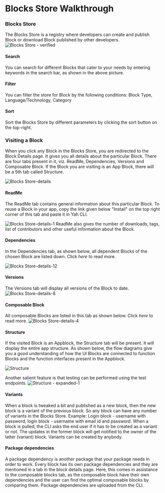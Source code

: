 # Blocks Store Walkthrough

### Blocks Store

The Blocks Store is a registry where developers can create and publish Block or download Block published by other developers. 
![Blocks Store - verified](https://user-images.githubusercontent.com/33730398/159855753-8b016637-1fd4-4071-8439-9fec15723829.png)

#### Search
You can search for different Blocks that cater to your needs by entering keywords in the search bar, as shown in the above picture.

#### Filter
You can filter the store for Block by the following conditions: Block Type, Language/Technology, Category

#### Sort
Sort the Blocks Store by different parameters by clicking the sort button on the top-right.

### Visiting a Block

When you click any Block in the Blocks Store, you are redirected to the Block Details page. It gives you all details about the particular Block. There are four tabs present in it, viz. ReadMe, Dependencies, Versions and Composable Block. If the Block you are visiting is an App Block, there will be a 5th tab called Structure.

![Blocks Store-details](https://user-images.githubusercontent.com/33730398/159855841-9b7f0cde-c43f-41ab-b943-51884454c280.png)

#### ReadMe
The ReadMe tab contains general information about this particular Block. To reuse a Block in your app, copy the link given below "Install" on the top right corner of this tab and paste it in Yah CLI. 

![Blocks Store-details-1](https://user-images.githubusercontent.com/33730398/159855910-e1f265b2-a853-43ea-8bd8-48ad3d77677e.png)
ReadMe also gives the number of downloads, tags, list of contributors and other useful information about the Block.

#### Dependencies
In the Dependencies tab, as shown below, all dependent Blocks of the chosen Block are listed down. Click *here* to read more.

![Blocks Store-details-12](https://user-images.githubusercontent.com/33730398/159856319-ab155d86-4167-4b6e-b3f0-ad4f04f81146.png)

#### Versions
The Versions tab will display all versions of the Block to date. 
![Blocks Store-details-8](https://user-images.githubusercontent.com/33730398/159856147-af169e37-e8cd-4a34-99dc-55befa0b2d68.png)

#### Composable Block
All composable Blocks are listed in this tab as shown below. Click *here* to read more.
![Blocks Store-details-4](https://user-images.githubusercontent.com/33730398/159856037-06dc32c0-8d71-47a3-9e10-a7683204abf9.png)

#### Structure
If the visited Block is an Appblock, the Structure tab will be present. It will display the entire app structure. 
As shown below, the flow diagrams give you a good understanding of how the UI Blocks are connected to function Blocks and the function interfaces present in the Appblock.

![Structure](https://user-images.githubusercontent.com/33730398/159856612-c69f9228-b470-4b97-9687-49f9c637e41d.png)

Another salient feature is that testing can be performed using the test endpoints. 
![Structure - expanded-1](https://user-images.githubusercontent.com/33730398/159856664-aba51cb1-ade5-44fb-999d-917d8196237b.png)

#### Variants
When a block is tweaked a bit and published as a new block, then the new block is a variant of the previous block. So any block can have any number of variants in the Blocks Store. Example: Login block - username with password, login block - username with email id and password.
When a block is pulled, the CLI asks the end user if it has to be created as a variant or not. The updates in the former block will get notified to the owner of the latter (variant) block. Variants can be created by anybody.

#### Package dependencies
A package dependency is another package that your package needs in order to work. Every block has its own package dependencies and they are mentioned in a tab in the block details page. Here, this comes in assistance to the composable blocks tab, as the composable block have their own dependencies and the user can find the optimal composable blocks by comparing them.
Package dependencies are uploaded from the CLI.
